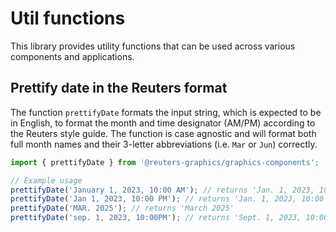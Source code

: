 

<Meta of={UtilFunctionStories} />

# Util functions

This library provides utility functions that can be used across various components and applications.

## Prettify date in the Reuters format

The function `prettifyDate` formats the input string, which is expected to be in English, to format the month and time designator (AM/PM) according to the Reuters style guide. The function is case agnostic and will format both full month names and their 3-letter abbreviations (i.e. `Mar` or `Jun`) correctly.

```javascript
import { prettifyDate } from '@reuters-graphics/graphics-components';

// Example usage
prettifyDate('January 1, 2023, 10:00 AM'); // returns 'Jan. 1, 2023, 10:00 a.m.'
prettifyDate('Jan 1, 2023, 10:00 PM'); // returns 'Jan. 1, 2023, 10:00 p.m.'
prettifyDate('MAR. 2025'); // returns 'March 2025'
prettifyDate('sep. 1, 2023, 10:00PM'); // returns 'Sept. 1, 2023, 10:00 p.m.'
```
